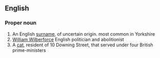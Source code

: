 ==English==

===Proper noun===
{{en-proper noun}}

# An English [[surname]], of uncertain origin. most common in Yorkshire
# [[w:William Wilberforce|William Wilberforce]] English politician and abolitionist
# A [[cat]], resident of 10 Downing Street,  that served under four British prime-ministers
{{wikipedia|Wilberforce (cat)}}
